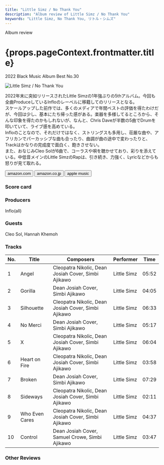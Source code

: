 ```yaml
---
title: "Little Simz / No Thank You"
description: "Album review of Little Simz / No Thank You"
keywords: "Little Simz, No Thank You, リトル・シムズ"
---
```






<p className="largeP">Album review</p>
<h1 className="h1--no--margin">{props.pageContext.frontmatter.title}</h1>
<p className="largeP">
  <Link to="/best50/2022/">2022 Black Music Album Best No.30</Link>
</p>

<Row  className="image-card-group">
	<Column colMd={3} colLg={4} noGutterMdLeft="">
       <ImageCard>

![Little Simz / No Thank You](../../images/cd/littlesimz3L.jpg)

</ImageCard>
	</Column>
	<Column colMd={4} colLg={8} noGutterMdLeft="">
		<p>
			2022年末に突如リリースされたLittle Simzの1年強ぶりの5thアルバム。今回も全曲ProduceしているInfloのレーベルに移籍してのリリースとなる。
			<br/>スケールアップした前作では、多くのメディアで年間ベストの評価を得たわけだが、今回は少し、基本にたち帰った感がある。楽器を多様してるところから、そんな印象を得たのかもしれないが、なんと、Chris Daveが半数の5曲でDrumを叩いていて、ライブ感を高めている。
			<br/>Infloのことなので、それだけではなく、ストリングスも多用し、荘厳な曲や、アフリカンでパーカッシブな曲も合ったり、曲調が曲の途中で変わったりと、Trackはかなりの完成度で面白く、飽きさせない。
			<br/>また、おなじみCleo Solが6曲で、コーラスや唄を聴かせており、彩りを添えている。中低音メインのLittle SimzのRapは、引き続き、力強く、Lyricなどからも怒りが見て取れる。
		</p>
		<div>
		  <Button className="button-right-mergin"  href="https://amzn.to/3SihBoM" renderIcon={ArrowUpRight} size='sm' kind='primary'>
  	    amazon.com
  	  </Button>
  	  <Button className="button-right-mergin"  href="https://amzn.to/40vtPfX" renderIcon={ArrowUpRight} size='sm' kind='secondary'>
  	    amazon.co.jp
  	  </Button>
			<Button className="button-right-mergin"  href="https://apple.co/3FBZORS" renderIcon={ArrowUpRight} size='sm' kind='tertiary'>
  	   	apple music
  	  </Button>
			<AdvJS2/>
		</div>
	</Column>
</Row>
<Row >
	<Column colMd={4} colLg={4} noGutterMdLeft="">
		<div>
		  <h3>Score card</h3>
			<SliderJS1 value="2" />
		  <SliderJS2 value="1" />
			<SliderJS3 value="1" />
		  <SliderJS4 value="9" />
		</div>
	</Column>
	<Column colMd={8} colLg={8} noGutterMdLeft="">
		<div>
			<h3>Producers</h3>
			<p>
				Inflo(all)
			</p>
			<h3>Guests</h3>
			<p>
				Cleo Sol, Hannah Khemoh
			</p>
		</div>
	</Column>
</Row>

<h3>Tracks</h3>

| No. | Title          | Composers                                           | Performer   | Time  |
| --- | -------------- | --------------------------------------------------- | ----------- | ----- |
| 1   | Angel          | Cleopatra Nikolic, Dean Josiah Cover, Simbi Ajikawo | Little Simz | 05:52 |
| 2   | Gorilla        | Dean Josiah Cover, Simbi Ajikawo                    | Little Simz | 04:05 |
| 3   | Silhouette     | Cleopatra Nikolic, Dean Josiah Cover, Simbi Ajikawo | Little Simz | 06:33 |
| 4   | No Merci       | Dean Josiah Cover, Simbi Ajikawo                    | Little Simz | 05:17 |
| 5   | X              | Cleopatra Nikolic, Dean Josiah Cover, Simbi Ajikawo | Little Simz | 06:04 |
| 6   | Heart on Fire  | Cleopatra Nikolic, Dean Josiah Cover, Simbi Ajikawo | Little Simz | 03:58 |
| 7   | Broken         | Dean Josiah Cover, Simbi Ajikawo                    | Little Simz | 07:29 |
| 8   | Sideways       | Cleopatra Nikolic, Dean Josiah Cover, Simbi Ajikawo | Little Simz | 02:11 |
| 9   | Who Even Cares | Cleopatra Nikolic, Dean Josiah Cover, Simbi Ajikawo | Little Simz | 04:37 |
| 10  | Control        | Dean Josiah Cover, Samuel Crowe, Simbi Ajikawo      | Little Simz | 03:47 |

<h3>Other Reviews</h3>

<Row>
  <Column colMd={3} colLg={3} noGutterMdLeft>
    <Review1 />
  </Column>
	<Column colMd={3} colLg={3} noGutterMdLeft>
    <Review2 />
  </Column>
</Row>

<AdvJS3 />
